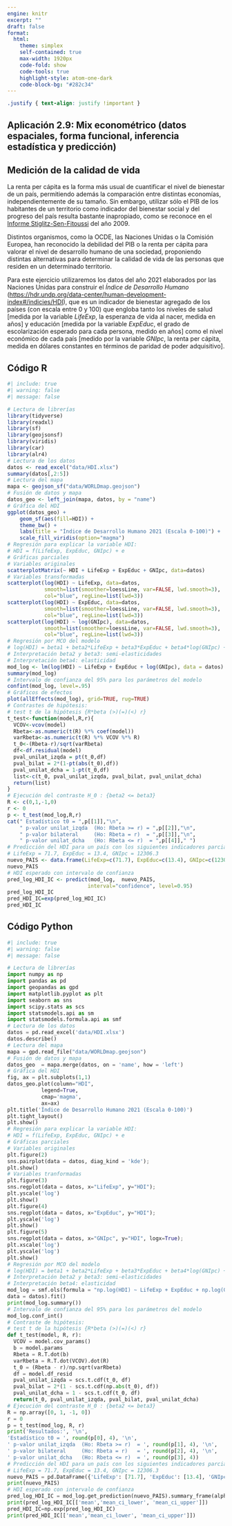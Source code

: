 ```yaml
---
engine: knitr
excerpt: ""
draft: false
format: 
  html:
    theme: simplex
    self-contained: true
    max-width: 1920px
    code-fold: show
    code-tools: true
    highlight-style: atom-one-dark
    code-block-bg: "#282c34"
---
```


```css
.justify { text-align: justify !important }
```

::: justify
# Aplicación 2.9: Mix econométrico (datos espaciales, forma funcional, inferencia estadística y predicción) {.unnumbered}

## Medición de la calidad de vida {.unnumbered}

La renta per cápita es la forma más usual de cuantificar el nivel de bienestar de un país, permitiendo además la comparación entre distintas economías, independientemente de su tamaño. Sin embargo, utilizar sólo el PIB de los habitantes de un territorio como indicador del bienestar social y del progreso del país resulta bastante inapropiado, como se reconoce en el [Informe Stiglitz-Sen-Fitoussi](https://ec.europa.eu/eurostat/documents/8131721/8131772/Stiglitz-Sen-Fitoussi-Commission-report.pdf) del año 2009.

Distintos organismos, como la OCDE, las Naciones Unidas o la Comisión Europea, han reconocido la debilidad del PIB o la renta per cápita para valorar el nivel de desarrollo humano de una sociedad, proponiendo distintas alternativas para determinar la calidad de vida de las personas que residen en un determinado territorio.

Para este ejercicio utilizaremos los datos del año 2021 elaborados por las Naciones Unidas para construir el *Índice de Desarrollo Humano* (<https://hdr.undp.org/data-center/human-development-index#/indicies/HDI>), que es un indicador de bienestar agregado de los países (con escala entre 0 y 100) que engloba tanto los niveles de salud \[medida por la variable *LifeExp*, la esperanza de vida al nacer, medida en años\] y educación \[medida por la variable *ExpEduc*, el grado de escolarización esperado para cada persona, medido en años\] como el nivel económico de cada país \[medido por la variable *GNIpc*, la renta per cápita, medida en dólares constantes en términos de paridad de poder adquisitivo\].
:::

## Código R

```r
#| include: true
#| warning: false
#| message: false

# Lectura de librerías
library(tidyverse)
library(readxl)
library(sf)
library(geojsonsf)
library(viridis)
library(car)
library(alr4)
# Lectura de los datos
datos <- read_excel("data/HDI.xlsx")
summary(datos[,2:5])
# Lectura del mapa
mapa <- geojson_sf("data/WORLDmap.geojson")
# Fusión de datos y mapa
datos_geo <- left_join(mapa, datos, by = "name")
# Gráfica del HDI
ggplot(datos_geo) +
    geom_sf(aes(fill=HDI)) +
    theme_bw() +
    labs(title = "Índice de Desarrollo Humano 2021 (Escala 0-100)") +
    scale_fill_viridis(option="magma")
# Regresión para explicar la variable HDI: 
# HDI = f(LifeExp, ExpEduc, GNIpc) + e
# Gráficas parciales
# Variables originales
scatterplotMatrix(~ HDI + LifeExp + ExpEduc + GNIpc, data=datos)
# Variables transformadas
scatterplot(log(HDI) ~ LifeExp, data=datos, 
            smooth=list(smoother=loessLine, var=FALSE, lwd.smooth=3), 
            col="blue", regLine=list(lwd=3))
scatterplot(log(HDI) ~ ExpEduc, data=datos, 
            smooth=list(smoother=loessLine, var=FALSE, lwd.smooth=3), 
            col="blue", regLine=list(lwd=3))
scatterplot(log(HDI) ~ log(GNIpc), data=datos, 
            smooth=list(smoother=loessLine, var=FALSE, lwd.smooth=3), 
            col="blue", regLine=list(lwd=3))
# Regresión por MCO del modelo 
# log(HDI) = beta1 + beta2*LifeExp + beta3*ExpEduc + beta4*log(GNIpc) + e
# Interpretación beta2 y beta3: semi-elasticidades
# Interpretación beta4: elasticidad
mod_log <- lm(log(HDI) ~ LifeExp + ExpEduc + log(GNIpc), data = datos)
summary(mod_log)
# Intervalo de confianza del 95% para los parámetros del modelo
confint(mod_log, level=.95)
# Gráficos de efectos
plot(allEffects(mod_log), grid=TRUE, rug=TRUE)
# Contrastes de hipótesis:
# test t de la hipótesis {R*beta (>)(=)(<) r}
t_test<-function(model,R,r){
  VCOV<-vcov(model)
  Rbeta<-as.numeric(t(R) %*% coef(model))
  varRbeta<-as.numeric(t(R) %*% VCOV %*% R)
  t_0<-(Rbeta-r)/sqrt(varRbeta)
  df<-df.residual(model)
  pval_unilat_izqda = pt(t_0,df)
  pval_bilat = 2*(1-pt(abs(t_0),df))
  pval_unilat_dcha = 1-pt(t_0,df)
  list<-c(t_0, pval_unilat_izqda, pval_bilat, pval_unilat_dcha)
  return(list)
}
# Ejecución del contraste H_0 : {beta2 <= beta3} 
R <- c(0,1,-1,0)
r <- 0
p <- t_test(mod_log,R,r)
cat(" Estadístico t0 = ",p[[1]],"\n",
    " p-valor unilat_izqda  (Ho: Rbeta >= r) = ",p[[2]],"\n",
    " p-valor bilateral     (Ho: Rbeta = r)  = ",p[[3]],"\n",
    " p-valor unilat_dcha   (Ho: Rbeta <= r)  = ",p[[4]]," ")
# Predicción del HDI para un país con los siguientes indicadores parciales:
# LifeExp = 71.7, ExpEduc = 13.4, GNIpc = 12306.3
nuevo_PAIS <- data.frame(LifeExp=c(71.7), ExpEduc=c(13.4), GNIpc=c(12306.3))
nuevo_PAIS
# HDI esperado con intervalo de confianza
pred_log_HDI_IC <- predict(mod_log,  nuevo_PAIS, 
                          interval="confidence", level=0.95)
pred_log_HDI_IC
pred_HDI_IC=exp(pred_log_HDI_IC)
pred_HDI_IC
```

## Código Python

```python
#| include: true
#| warning: false
#| message: false

# Lectura de librerías
import numpy as np
import pandas as pd
import geopandas as gpd
import matplotlib.pyplot as plt
import seaborn as sns
import scipy.stats as scs
import statsmodels.api as sm
import statsmodels.formula.api as smf
# Lectura de los datos
datos = pd.read_excel('data/HDI.xlsx')
datos.describe()
# Lectura del mapa
mapa = gpd.read_file("data/WORLDmap.geojson")
# Fusión de datos y mapa
datos_geo  = mapa.merge(datos, on = 'name', how = 'left')
# Gráfica del HDI
fig, ax = plt.subplots(1,1)
datos_geo.plot(column="HDI",
           legend=True,
           cmap='magma',
           ax=ax)
plt.title('Índice de Desarrollo Humano 2021 (Escala 0-100)')
plt.tight_layout()
plt.show()
# Regresión para explicar la variable HDI: 
# HDI = f(LifeExp, ExpEduc, GNIpc) + e
# Gráficas parciales
# Variables originales
plt.figure(2)
sns.pairplot(data = datos, diag_kind = 'kde');
plt.show()
# Variables tranformadas
plt.figure(3)
sns.regplot(data = datos, x="LifeExp", y="HDI");
plt.yscale('log')
plt.show()
plt.figure(4)
sns.regplot(data = datos, x="ExpEduc", y="HDI");
plt.yscale('log')
plt.show()
plt.figure(5)
sns.regplot(data = datos, x="GNIpc", y="HDI", logx=True);
plt.xscale('log')
plt.yscale('log')
plt.show()
# Regresión por MCO del modelo 
# log(HDI) = beta1 + beta2*LifeExp + beta3*ExpEduc + beta4*log(GNIpc) + e
# Interpretación beta2 y beta3: semi-elasticidades
# Interpretación beta4: elasticidad
mod_log = smf.ols(formula = "np.log(HDI) ~ LifeExp + ExpEduc + np.log(GNIpc)",
data = datos).fit()
print(mod_log.summary())
# Intervalo de confianza del 95% para los parámetros del modelo
mod_log.conf_int()
# Contraste de hipótesis:
# test t de la hipótesis {R*beta (>)(=)(<) r}
def t_test(model, R, r):
  VCOV = model.cov_params()
  b = model.params
  Rbeta = R.T.dot(b)
  varRbeta = R.T.dot(VCOV).dot(R)
  t_0 = (Rbeta - r)/np.sqrt(varRbeta)
  df = model.df_resid
  pval_unilat_izqda = scs.t.cdf(t_0, df)
  pval_bilat = 2*(1 - scs.t.cdf(np.abs(t_0), df))
  pval_unilat_dcha = 1 - scs.t.cdf(t_0, df)
  return(t_0, pval_unilat_izqda, pval_bilat, pval_unilat_dcha)
# Ejecución del contraste H_0 : {beta2 <= beta3} 
R = np.array([0, 1, -1, 0])
r = 0
p = t_test(mod_log, R, r)
print('Resultados:', '\n',
'Estadístico t0 = ', round(p[0], 4), '\n',
' p-valor unilat_izqda  (Ho: Rbeta >= r)  = ', round(p[1], 4), '\n',
' p-valor bilateral     (Ho: Rbeta = r)   = ', round(p[2], 4), '\n',
' p-valor unilat_dcha   (Ho: Rbeta <= r)  = ', round(p[3], 4))
# Predicción del HDI para un país con los siguientes indicadores parciales:
# LifeExp = 71.7, ExpEduc = 13.4, GNIpc = 12306.3
nuevo_PAIS = pd.DataFrame({'LifeExp': [71.7], 'ExpEduc': [13.4], 'GNIpc': [12306.3]})
print(nuevo_PAIS)
# HDI esperado con intervalo de confianza
pred_log_HDI_IC = mod_log.get_prediction(nuevo_PAIS).summary_frame(alpha=0.05)
print(pred_log_HDI_IC[['mean','mean_ci_lower', 'mean_ci_upper']])
pred_HDI_IC=np.exp(pred_log_HDI_IC)
print(pred_HDI_IC[['mean','mean_ci_lower', 'mean_ci_upper']])
```

